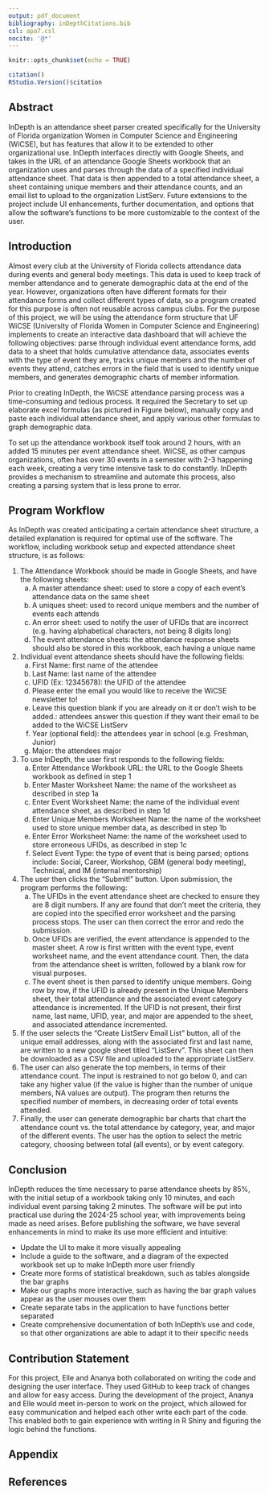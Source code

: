 ```yaml
---
output: pdf_document
bibliography: inDepthCitations.bib
csl: apa7.csl
nocite: '@*'
---
```


```r
knitr::opts_chunk$set(echo = TRUE)
```

```r
citation()
RStudio.Version()$citation
```

\begin{center}
  \includegraphics[width=0.7\textwidth, height=0.7\textheight]{../InDepth/InDepthLogo.png}
\end{center}
\begin{center}
  \href{https://github.com/ananyasista/InDepth}{GitHub Repository}
  
  \vspace{12pt}
  
  STA3100 Final Project Report \\ Spring 2024
  
  \vspace{12pt}
  
  Ananya Sista \\
  Elle Strauss
\end{center}


\newpage

## Abstract
  InDepth is an attendance sheet parser created specifically for the University of Florida organization Women in Computer Science and Engineering (WiCSE), but has features that allow it to be extended to other organizational use. InDepth interfaces directly with Google Sheets, and takes in the URL of an attendance Google Sheets workbook that an organization uses and parses through the data of a specified individual attendance sheet. That data is then appended to a total attendance sheet, a sheet containing unique members and their attendance counts, and an email list to upload to the organization ListServ. Future extensions to the project include UI enhancements, further documentation, and options that allow the software’s functions to be more customizable to the context of the user.

## Introduction
  Almost every club at the University of Florida collects attendance data during events and general body meetings. This data is used to keep track of member attendance and to generate demographic data at the end of the year. However, organizations often have different formats for their attendance forms and collect different types of data, so a program created for this purpose is often not reusable across campus clubs. For the purpose of this project, we will be using the attendance form structure that UF WiCSE (University of Florida Women in Computer Science and Engineering) implements to create an interactive data dashboard that will achieve the following objectives: parse through individual event attendance forms, add data to a sheet that holds cumulative attendance data, associates events with the type of event they are, tracks unique members and the number of events they attend, catches errors in the field that is used to identify unique members, and generates demographic charts of member information.

  Prior to creating InDepth, the WiCSE attendance parsing process was a time-consuming and tedious process. It required the Secretary to set up elaborate excel formulas (as pictured in Figure \ref{fig:mesh1} below), manually copy and paste each individual attendance sheet, and apply various other formulas to graph demographic data. 
\begin{figure}
  \centering
  \includegraphics[]{./excelFormula.jpg}
  \caption{Previous Excel Formula Used to Get Statistics}
  \label{fig:mesh1}
\end{figure}
  To set up the attendance workbook itself took around 2 hours, with an added 15 minutes per event attendance sheet. WiCSE, as other campus organizations, often has over 30 events in a semester with 2-3 happening each week, creating a very time intensive task to do constantly. InDepth provides a mechanism to streamline and automate this process, also creating a parsing system that is less prone to error.

## Program Workflow
  As InDepth was created anticipating a certain attendance sheet structure, a detailed explanation is required for optimal use of the software. The workflow, including workbook setup and expected attendance sheet structure, is as follows:

1. The Attendance Workbook should be made in Google Sheets, and have the following sheets: 
    a. A master attendance sheet: used to store a copy of each event’s attendance data on the same sheet
    b. A uniques sheet: used to record unique members and the number of events each attends
    c. An error sheet: used to notify the user of UFIDs that are incorrect (e.g. having alphabetical characters, not being 8 digits long)
    d. The event attendance sheets: the attendance response sheets should also be stored in this workbook, each having a unique name
2. Individual event attendance sheets should have the following fields:
    a. First Name: first name of the attendee
    b. Last Name: last name of the attendee
    c. UFID (Ex: 12345678): the UFID of the attendee
    d. Please enter the email you would like to receive the WiCSE newsletter to!
    e. Leave this question blank if you are already on it or don't wish to be added.: attendees answer this question if they want their email to be added to the WiCSE ListServ
    f. Year (optional field): the attendees year in school (e.g. Freshman, Junior)
    g. Major: the attendees major
3. To use InDepth, the user first responds to the following fields:
    a. Enter Attendance Workbook URL: the URL to the Google Sheets workbook as defined in step 1
    b. Enter Master Worksheet Name: the name of the worksheet as described in step 1a
    c. Enter Event Worksheet Name: the name of the individual event attendance sheet, as described in step 1d
    d. Enter Unique Members Worksheet Name: the name of the worksheet used to store unique member data, as described in step 1b
    e. Enter Error Worksheet Name: the name of the worksheet used to store erroneous UFIDs, as described in step 1c
    f. Select Event Type: the type of event that is being parsed; options include: Social, Career, Workshop, GBM (general body meeting), Technical, and IM (internal mentorship)
4. The user then clicks the “Submit!” button. Upon submission, the program performs the following:
    a. The UFIDs in the event attendance sheet are checked to ensure they are 8 digit numbers. If any are found that don’t meet the criteria, they are copied into the specified error worksheet and the parsing process stops. The user can then correct the error and redo the submission.
    b. Once UFIDs are verified, the event attendance is appended to the master sheet. A row is first written with the event type, event worksheet name, and the event attendance count. Then, the data from the attendance sheet is written, followed by a blank row for visual purposes.
    c. The event sheet is then parsed to identify unique members. Going row by row, if the UFID is already present in the Unique Members sheet, their total attendance and the associated event category attendance is incremented. If the UFID is not present, their first name, last name, UFID, year, and major are appended to the sheet, and associated attendance incremented.
5. If the user selects the “Create ListServ Email List” button, all of the unique email addresses, along with the associated first and last name, are written to a new google sheet titled “ListServ”. This sheet can then be downloaded as a CSV file and uploaded to the appropriate ListServ.
6. The user can also generate the top members, in terms of their attendance count. The input is restrained to not go below 0, and can take any higher value (if the value is higher than the number of unique members, NA values are output). The program then returns the specified number of members, in decreasing order of total events attended.
7. Finally, the user can generate demographic bar charts that chart the attendance count vs. the total attendance by category, year, and major of the different events. The user has the option to select the metric category, choosing between total (all events), or by event category.

## Conclusion
  InDepth reduces the time necessary to parse attendance sheets by 85%, with the initial setup of a workbook taking only 10 minutes, and each individual event parsing taking 2 minutes. The software will be put into practical use during the 2024-25 school year, with improvements being made as need arises. Before publishing the software, we have several enhancements in mind to make its use more efficient and intuitive:

* Update the UI to make it more visually appealing
* Include a guide to the software, and a diagram of the expected workbook set up to make InDepth more user friendly
* Create more forms of statistical breakdown, such as tables alongside the bar graphs
* Make our graphs more interactive, such as having the bar graph values appear as the user mouses over them
* Create separate tabs in the application to have functions better separated
* Create comprehensive documentation of both InDepth’s use and code, so that other organizations are able to adapt it to their specific needs

## Contribution Statement
  For this project, Elle and Ananya both collaborated on writing the code and designing the user interface. They used GitHub to keep track of changes and allow for easy access. During the development of the project, Ananya and Elle would meet in-person to work on the project, which allowed for easy communication and helped each other write each part of the code. This enabled both to gain experience with writing in R Shiny and figuring the logic behind the functions.

## Appendix
\begin{figure}
  \centering
  \includegraphics[width=0.7\textwidth, height=0.7\textheight]{./uploadAttendance.jpg}
  \caption{User Updating Fields to Upadate their Attendance Sheet}
  \label{fig:uploadAttendance}
\end{figure}

\begin{figure}
  \centering
  \includegraphics[width=0.7\textwidth, height=0.7\textheight]{./topMembers.jpg}
  \caption{User Viewing the Top 12 Active Members Based on the Number of Events Attended}
  \label{fig:topMember}
\end{figure}

\begin{figure}
  \centering
  \includegraphics[width=0.7\textwidth, height=0.7\textheight]{./eventDemoChar.jpg}
  \caption{Overall Event Category Statistics Generated by the Unique Member Sheet}
  \label{fig:overall}
\end{figure}

\begin{figure}
  \centering
  \includegraphics[width=0.7\textwidth, height=0.7\textheight]{./eventDemoYear.jpg}
  \caption{Overall Member Year Statistics Generated by the Unique Member Sheet}
  \label{fig:year}
\end{figure}

\begin{figure}
  \centering
  \includegraphics[width=0.7\textwidth, height=0.7\textheight]{./eventDemoMajor.jpg}
  \caption{Overall Member Major Statistics Generated by the Unique Member Sheet}
  \label{fig:major}
\end{figure}

\newpage
## References